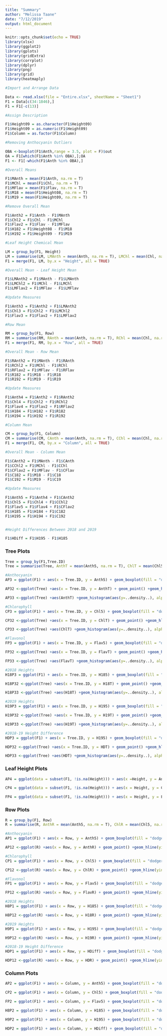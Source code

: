 ```yaml
---
title: "Summary"
author: "Melissa Taane"
date: "7/12/2019"
output: html_document
---
```


```r
knitr::opts_chunk$set(echo = TRUE)
library(xlsx)
library(ggplot2)
library(gplots)
library(gridExtra)
library(corrplot)
library(dplyr)
library(png)
library(grid)
library(heatmaply)
```


```r
#Import and Arrange Data

Data <- read.xlsx(file = "Entire.xlsx", sheetName = "Sheet1")
F1 = Data[c(34:1846),]
F1 = F1[-c(13)]

#Assign Description

F1$Height09 = as.character(F1$Height09)
F1$Height09 = as.numeric(F1$Height09)
F1$Column = as.factor(F1$Column)

#Removing Anthocyanin Outliers

OBA <-boxplot(F1$Anth,range = 3.5, plot = F)$out
OA = F1[which(F1$Anth %in% OBA),];OA
F1 <- F1[-which(F1$Anth %in% OBA),]

#Overall Means

F1$MAnth = mean(F1$Anth, na.rm = T)
F1$MChl = mean(F1$Chl, na.rm = T)
F1$MFlav = mean(F1$Flav, na.rm = T)
F1$M18 = mean(F1$Height08, na.rm = T)
F1$M19 = mean(F1$Height09, na.rm = T)

#Remove Overall Mean

F1$Anth2 = F1$Anth - F1$MAnth
F1$Chl2 = F1$Chl - F1$MChl
F1$Flav2 = F1$Flav - F1$MFlav
F1$H182 = F1$Height08 - F1$M18
F1$H192 = F1$Height09 - F1$M19

#Leaf Height Chemical Mean 

LM = group_by(F1, Height)
LM = summarise(LM, LMAnth = mean(Anth, na.rm = T), LMChl = mean(Chl, na.rm =T), LMFlav = mean(Flav,na.rm = T))
F1 = merge(F1, LM, by.x = "Height", all = TRUE)

#Overall Mean - Leaf Height Mean

F1$LMAnth2 = F1$MAnth - F1$LMAnth
F1$LMChl2 = F1$MChl - F1$LMChl
F1$LMFlav2 = F1$MFlav - F1$LMFlav

#Update Measures

F1$Anth3 = F1$Anth2 + F1$LMAnth2
F1$Chl3 = F1$Chl2 + F1$LMChl2
F1$Flav3 = F1$Flav2 + F1$LMFlav2

#Row Mean

RM = group_by(F1, Row)
RM = summarise(RM, RAnth = mean(Anth, na.rm = T), RChl = mean(Chl, na.rm =T), RFlav = mean(Flav,na.rm = T), R18 = mean(Height08, na.rm = T), R19 = mean(Height09, na.rm =T ))
F1 = merge(F1, RM, by.x = "Row", all = TRUE)

#Overall Mean - Row Mean

F1$RAnth2 = F1$MAnth - F1$RAnth
F1$RChl2 = F1$MChl - F1$RChl
F1$RFlav2 = F1$MFlav - F1$RFlav
F1$R182 = F1$M18 - F1$R18
F1$R192 = F1$M19 - F1$R19

#Update Measures

F1$Anth4 = F1$Anth2 + F1$RAnth2
F1$Chl4 = F1$Chl2 + F1$RChl2
F1$Flav4 = F1$Flav2 + F1$RFlav2
F1$H184 = F1$H182 + F1$R182
F1$H194 = F1$H192 + F1$R192

#Column Mean

CM = group_by(F1, Column)
CM = summarise(CM, CAnth = mean(Anth, na.rm = T), CChl = mean(Chl, na.rm =T), CFlav = mean(Flav,na.rm = T), C18 = mean(Height08, na.rm = T), C19 = mean(Height09, na.rm =T))
F1 = merge(F1, CM, by.x = "Column", all = TRUE)

#Overall Mean - Column Mean

F1$CAnth2 = F1$MAnth - F1$CAnth
F1$CChl2 = F1$MChl - F1$CChl
F1$CFlav2 = F1$MFlav - F1$CFlav
F1$C182 = F1$M18 - F1$C18
F1$C192 = F1$M19 - F1$C19

#Update Measures

F1$Anth5 = F1$Anth4 + F1$CAnth2
F1$Chl5 = F1$Chl4 + F1$CChl2
F1$Flav5 = F1$Flav4 + F1$CFlav2
F1$H185 = F1$H184 + F1$C182
F1$H195 = F1$H194 + F1$C192


#Height Differences Between 2018 and 2019

F1$HDiff = F1$H195 - F1$H185
```

### Tree Plots

```r
Tree = group_by(F1,Tree.ID)
Tree = summarise(Tree, AnthT = mean(Anth5, na.rm = T), ChlT = mean(Chl5, na.rm =T), FlavT = mean(Flav5,na.rm = T), H18T = mean(H185, na.rm = T), H19T = mean(H195, na.rm =T), HDT = mean(HDiff, na.rm =T))

#Anthocyanin
AP3 = ggplot(F1) + aes(x = Tree.ID, y = Anth5) + geom_boxplot(fill = "dodgerblue1", size = 1) + ylab("Anth") + xlab("Tree.ID") + ggtitle("Anthocyanin") +theme_bw()+theme(plot.title = element_text(hjust = 0.5))+geom_hline(yintercept = 0, colour = "red");AP3

AP32 <-ggplot(Tree) +aes(x = Tree.ID, y = AnthT) + geom_point() +geom_hline(yintercept = mean(F1$Anth5, na.rm = T), colour = "dodgerblue1")+ ylab("Anthocyanin") + xlab("Tree.ID") + ggtitle("Anthocyanin Tree Means")+theme_bw()+theme(plot.title = element_text(hjust = 0.5));AP32

AP33 <-ggplot(Tree) +aes(AnthT) +geom_histogram(aes(y=..density..), alpha=0.5, position="identity",colour = "turquoise3",fill ="turquoise1" )+ geom_density(alpha=.2,colour = "orchid1",fill = "orchid3") + ylab("Frequency") + xlab("Anthocyanin") + ggtitle("Anthocyanin Distribution of F1 Trees After Correction") +theme_bw() +theme(plot.title = element_text(hjust = 0.5));AP33

#Chlorophyll
CP3 = ggplot(F1) + aes(x = Tree.ID, y = Chl5) + geom_boxplot(fill = "dodgerblue1", size = 1) + ylab("Chl") + xlab("Tree.ID") + ggtitle("Chlorophyll") +theme_bw()+theme(plot.title = element_text(hjust = 0.5))+geom_hline(yintercept = 0, colour = "red");CP3

CP32 <-ggplot(Tree) +aes(x = Tree.ID, y = ChlT) + geom_point() +geom_hline(yintercept = mean(F1$Chl5, na.rm = T), colour = "dodgerblue1")+ ylab("Chlorophyll") + xlab("Tree.ID") + ggtitle("Chlorophyll Tree Means")+theme_bw()+theme(plot.title = element_text(hjust = 0.5));CP32

CP33 <-ggplot(Tree) +aes(ChlT) +geom_histogram(aes(y=..density..), alpha=0.5, position="identity",colour = "turquoise3",fill ="turquoise1" )+ geom_density(alpha=.2,colour = "orchid1",fill = "orchid3") + ylab("Frequency") + xlab("Chlorophyll") + ggtitle("Chlorophyll Distribution of F1 Trees After Correction") +theme_bw() +theme(plot.title = element_text(hjust = 0.5));CP33

#Flavonol
FP3 = ggplot(F1) + aes(x = Tree.ID, y = Flav5) + geom_boxplot(fill = "dodgerblue1", size = 1) + ylab("Flav") + xlab("Tree.ID") + ggtitle("Flavonol") +theme_bw()+theme(plot.title = element_text(hjust = 0.5))+geom_hline(yintercept = 0, colour = "red");FP3

FP32 <-ggplot(Tree) +aes(x = Tree.ID, y = FlavT) + geom_point() +geom_hline(yintercept = mean(F1$Flav5, na.rm = T), colour = "dodgerblue1")+ ylab("Flavonol") + xlab("Tree.ID") + ggtitle("Flavonol Tree Means")+theme_bw()+theme(plot.title = element_text(hjust = 0.5));FP32

FP33 <-ggplot(Tree) +aes(FlavT) +geom_histogram(aes(y=..density..), alpha=0.5, position="identity",colour = "turquoise3",fill ="turquoise1" )+ geom_density(alpha=.2,colour = "orchid1",fill = "orchid3") + ylab("Frequency") + xlab("Flavonol") + ggtitle("Flavonol Distribution of F1 Trees After Correction") +theme_bw() +theme(plot.title = element_text(hjust = 0.5));FP33

#2018 Heights
H18P3 = ggplot(F1) + aes(x = Tree.ID, y = H185) + geom_boxplot(fill = "dodgerblue1", size = 1) + ylab("Height") + xlab("Tree.ID") + ggtitle("Height 2018") +theme_bw()+theme(plot.title = element_text(hjust = 0.5))+geom_hline(yintercept = 0, colour = "red");H18P3

H18P32 <-ggplot(Tree) +aes(x = Tree.ID, y = H18T) + geom_point() +geom_hline(yintercept = mean(F1$H185, na.rm = T), colour = "dodgerblue1")+ ylab("Height") + xlab("Tree.ID") + ggtitle("2018 Tree Height Means")+theme_bw()+theme(plot.title = element_text(hjust = 0.5));H18P32

H18P33 <-ggplot(Tree) +aes(H18T) +geom_histogram(aes(y=..density..), alpha=0.5, position="identity",colour = "turquoise3",fill ="turquoise1" )+ geom_density(alpha=.2,colour = "orchid1",fill = "orchid3") + ylab("Frequency") + xlab("Height") + ggtitle("2018 Height Distribution F1 Trees After Correction") +theme_bw() +theme(plot.title = element_text(hjust = 0.5));H18P33

#2019 Heights
H19P3 = ggplot(F1) + aes(x = Tree.ID, y = H195) + geom_boxplot(fill = "dodgerblue1", size = 1) + ylab("Height") + xlab("Tree.ID") + ggtitle("2019 Height") +theme_bw()+theme(plot.title = element_text(hjust = 0.5))+geom_hline(yintercept = 0, colour = "red");H19P3

H19P32 <-ggplot(Tree) +aes(x = Tree.ID, y = H19T) + geom_point() +geom_hline(yintercept = mean(F1$H195, na.rm = T), colour = "dodgerblue1")+ ylab("2019 Height") + xlab("Tree.ID") + ggtitle("2019 Tree Height Means")+theme_bw()+theme(plot.title = element_text(hjust = 0.5));H19P32

H19P33 <-ggplot(Tree) +aes(H19T) +geom_histogram(aes(y=..density..), alpha=0.5, position="identity",colour = "turquoise3",fill ="turquoise1" )+ geom_density(alpha=.2,colour = "orchid1",fill = "orchid3") + ylab("Frequency") + xlab("Flavonol") + ggtitle("2019 Heights of F1 Trees After Correction") +theme_bw() +theme(plot.title = element_text(hjust = 0.5));H19P33

#2018-19 Height Difference
HDP3 = ggplot(F1) + aes(x = Tree.ID, y = H195) + geom_boxplot(fill = "dodgerblue1", size = 1) + ylab("Height") + xlab("Tree.ID") + ggtitle("Height Differences 2018-19") +theme_bw()+theme(plot.title = element_text(hjust = 0.5))+geom_hline(yintercept = 0, colour = "red");HDP3

HDP32 <-ggplot(Tree) +aes(x = Tree.ID, y = HDT) + geom_point() +geom_hline(yintercept = mean(F1$H195, na.rm = T), colour = "dodgerblue1")+ ylab("Height") + xlab("Tree.ID") + ggtitle("2018-19 Height Difference Tree Means")+theme_bw()+theme(plot.title = element_text(hjust = 0.5));HDP32

HDP33 <-ggplot(Tree) +aes(HDT) +geom_histogram(aes(y=..density..), alpha=0.5, position="identity",colour = "turquoise3",fill ="turquoise1" )+ geom_density(alpha=.2,colour = "orchid1",fill = "orchid3") + ylab("Frequency") + xlab("Height") + ggtitle("Height Distribution of Tree Differences 2018-19 After Correction") +theme_bw() +theme(plot.title = element_text(hjust = 0.5));HDP33
```

### Leaf Height Plots

```r
AP4 = ggplot(data = subset(F1, !is.na(Height))) + aes(x =Height, y = Anth5) + geom_boxplot(fill = "dodgerblue1", size = 1) + ylab("Flav") + xlab("Height") + ggtitle("Anthocyanin by Column") +theme_bw()+theme(plot.title = element_text(hjust = 0.5))+geom_hline(yintercept = 0, colour = "red")+stat_summary(fun.y=mean, colour="gray90", geom="point", shape=18, size=3);AP4

CP4 = ggplot(data = subset(F1, !is.na(Height))) + aes(x = Height, y = Chl5) + geom_boxplot(fill = "dodgerblue1", size = 1) + ylab("Chl") + xlab("Height") + ggtitle("Chlorophyll by Column") +theme_bw()+theme(plot.title = element_text(hjust = 0.5))+geom_hline(yintercept = 0, colour = "red")+stat_summary(fun.y=mean, colour="gray90", geom="point", shape=18, size=3);CP4

FP4 = ggplot(data = subset(F1, !is.na(Height))) + aes(x = Height, y = Flav5) + geom_boxplot(fill = "dodgerblue1", size = 1) + ylab("Flav") + xlab("Height") + ggtitle("Flavonol by Column") +theme_bw()+theme(plot.title = element_text(hjust = 0.5))+geom_hline(yintercept = 0, colour = "red")+stat_summary(fun.y=mean, colour="gray90", geom="point", shape=18, size=3);FP4
```

### Row Plots

```r
R = group_by(F1, Row)
R = summarise(R, AnthR = mean(Anth5, na.rm = T), ChlR = mean(Chl5, na.rm =T), FlavR = mean(Flav5,na.rm = T), H18R = mean(H185, na.rm = T), H19R = mean(H195, na.rm =T), HDR = mean(HDiff, na.rm =T))

#Anthocyanin
AP1 = ggplot(F1) + aes(x = Row, y = Anth5) + geom_boxplot(fill = "dodgerblue1", size = 1) + ylab("Anth") + xlab("Row") + ggtitle("Anthocyanin by Row") +theme_bw()+theme(plot.title = element_text(hjust = 0.5))+geom_hline(yintercept = 0, colour = "red");AP1

AP12 <-ggplot(R) +aes(x = Row, y = AnthR) + geom_point() +geom_hline(yintercept = mean(F1$Anth5, na.rm = T), colour = "dodgerblue1")+ ylab("Anthocyanin") + xlab("Row") + ggtitle("Anthocyanin Row Means")+theme_bw()+theme(plot.title = element_text(hjust = 0.5));AP12

#Chlorophyll
CP1 = ggplot(F1) + aes(x = Row, y = Chl5) + geom_boxplot(fill = "dodgerblue1", size = 1) + ylab("Chl") + xlab("Row") + ggtitle("Chlorophyll by Row") +theme_bw()+theme(plot.title = element_text(hjust = 0.5))+geom_hline(yintercept = 0, colour = "red");CP1

CP12 <-ggplot(R) +aes(x = Row, y = ChlR) + geom_point() +geom_hline(yintercept = mean(F1$Chl5, na.rm = T), colour = "dodgerblue1")+ ylab("Chlorophyll") + xlab("Row") + ggtitle("Chlorophyll Row Means")+theme_bw()+theme(plot.title = element_text(hjust = 0.5));CP12

#Flavonol
FP1 = ggplot(F1) + aes(x = Row, y = Flav5) + geom_boxplot(fill = "dodgerblue1", size = 1) + ylab("Flav") + xlab("Row") + ggtitle("Flavonol by Row") +theme_bw()+theme(plot.title = element_text(hjust = 0.5))+geom_hline(yintercept = 0, colour = "red");FP1

FP12 <-ggplot(R) +aes(x = Row, y = FlavR) + geom_point() +geom_hline(yintercept = mean(F1$Flav5, na.rm = T), colour = "dodgerblue1")+ ylab("Flavonol") + xlab("Row") + ggtitle("Flavonol Row Means")+theme_bw()+theme(plot.title = element_text(hjust = 0.5));FP12

#2018 Heights
H8P1 = ggplot(F1) + aes(x = Row, y = H185) + geom_boxplot(fill = "dodgerblue1", size = 1) + ylab("Height") + xlab("Row") + ggtitle("Height Measures by Row 2018") +theme_bw()+theme(plot.title = element_text(hjust = 0.5))+geom_hline(yintercept = 0, colour = "red");H8P1

H8P12 <-ggplot(R) +aes(x = Row, y = H18R) + geom_point() +geom_hline(yintercept = mean(F1$H185, na.rm = T), colour = "dodgerblue1")+ ylab("Height") + xlab("Row") + ggtitle("Height Row Means 2018")+theme_bw()+theme(plot.title = element_text(hjust = 0.5));H8P12

#2019 Heights
H9P1 = ggplot(F1) + aes(x = Row, y = H195) + geom_boxplot(fill = "dodgerblue1", size = 1) + ylab("Height)") + xlab("Row") + ggtitle("Height Measures by Row 2019") +theme_bw()+theme(plot.title = element_text(hjust = 0.5))+geom_hline(yintercept = 0, colour = "red");H9P1

H9P12 <-ggplot(R) +aes(x = Row, y = H19R) + geom_point() +geom_hline(yintercept = mean(F1$H195, na.rm = T), colour = "dodgerblue1")+ ylab("Height") + xlab("Row") + ggtitle("Height Row Means 2019")+theme_bw()+theme(plot.title = element_text(hjust = 0.5));AP12

#2018-19 Height Difference
HDP1 = ggplot(F1) + aes(x = Row, y = HDiff) + geom_boxplot(fill = "dodgerblue1", size = 1) + ylab("Height)") + xlab("Row") + ggtitle("Height Difference Between Years by Row") +theme_bw()+theme(plot.title = element_text(hjust = 0.5))+geom_hline(yintercept = 0, colour = "red");HDP1

HDP12 <-ggplot(R) +aes(x = Row, y = HDR) + geom_point() +geom_hline(yintercept = mean(F1$HDiff, na.rm = T), colour = "dodgerblue1")+ ylab("Height") + xlab("Row") + ggtitle("Height Difference 2018-19")+theme_bw()+theme(plot.title = element_text(hjust = 0.5));HDP12
```

### Column Plots

```r
AP2 = ggplot(F1) + aes(x = Column, y = Anth5) + geom_boxplot(fill = "dodgerblue1", size = 1) + ylab("Anth") + xlab("Column") + ggtitle("Anthocyanin by Column") +theme_bw()+theme(plot.title = element_text(hjust = 0.5))+geom_hline(yintercept = 0, colour = "red")+stat_summary(fun.y=mean, colour="gray90", geom="point", shape=18, size=3);AP2

CP2 = ggplot(F1) + aes(x = Column, y = Chl5) + geom_boxplot(fill = "dodgerblue1", size = 1) + ylab("Chl") + xlab("Column") + ggtitle("Chlorophyll by Column") +theme_bw()+theme(plot.title = element_text(hjust = 0.5))+geom_hline(yintercept = 0, colour = "red")+stat_summary(fun.y=mean, colour="gray90", geom="point", shape=18, size=3);CP2

FP2 = ggplot(F1) + aes(x = Column, y = Flav5) + geom_boxplot(fill = "dodgerblue1", size = 1) + ylab("Flav") + xlab("Column") + ggtitle("Flavonol by Column") +theme_bw()+theme(plot.title = element_text(hjust = 0.5))+geom_hline(yintercept = 0, colour = "red")+stat_summary(fun.y=mean, colour="gray90", geom="point", shape=18, size=3);FP2

H8P2 = ggplot(F1) + aes(x = Column, y = H185) + geom_boxplot(fill = "dodgerblue1", size = 1) + ylab("Height") + xlab("Column") + ggtitle("Height Measures by Column 2018") +theme_bw()+theme(plot.title = element_text(hjust = 0.5))+geom_hline(yintercept = 0, colour = "red")+stat_summary(fun.y=mean, colour="gray90", geom="point", shape=18, size=3);H8P2

H9P2 = ggplot(F1) + aes(x = Column, y = H195) + geom_boxplot(fill = "dodgerblue1", size = 1) + ylab("Height)") + xlab("Column") + ggtitle("Height Measures by Column 2019") +theme_bw()+theme(plot.title = element_text(hjust = 0.5))+geom_hline(yintercept = 0, colour = "red")+stat_summary(fun.y=mean, colour="gray90", geom="point", shape=18, size=3);H9P2

HDP2 = ggplot(F1) + aes(x = Column, y = HDiff) + geom_boxplot(fill = "dodgerblue1", size = 1) + ylab("Height)") + xlab("Column") + ggtitle("Height Difference Between Years by Column") +theme_bw()+theme(plot.title = element_text(hjust = 0.5))+geom_hline(yintercept = mean(F1$HDiff, na.rm = T), colour = "red")+stat_summary(fun.y=mean, colour="gray90", geom="point", shape=18, size=3);HDP2
```
